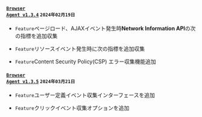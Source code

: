 #### <code class='changelog-service'><a href="../release-notes/browser/browser-1_3_4">Browser Agent v1.3.4</a></code> <code class='changelog-date'>2024年02月19日</code>

- <code class="Feature">Feature</code>ページロード、AJAXイベント発生時<b>Network Information API</b>の次の指標を追加収集

- <code class="Feature">Feature</code>リソースイベント発生時に次の指標を追加収集

- <code class="Feature">Feature</code>Content Security Policy(CSP) エラー収集機能追加

#### <code class='changelog-service'><a href="../release-notes/browser/browser-1_3_5">Browser Agent v1.3.5</a></code> <code class='changelog-date'>2024年03月21日</code>

- <code class="Feature">Feature</code>ユーザー定義イベント収集インターフェースを追加

- <code class="Feature">Feature</code>クリックイベント収集オプションを追加
